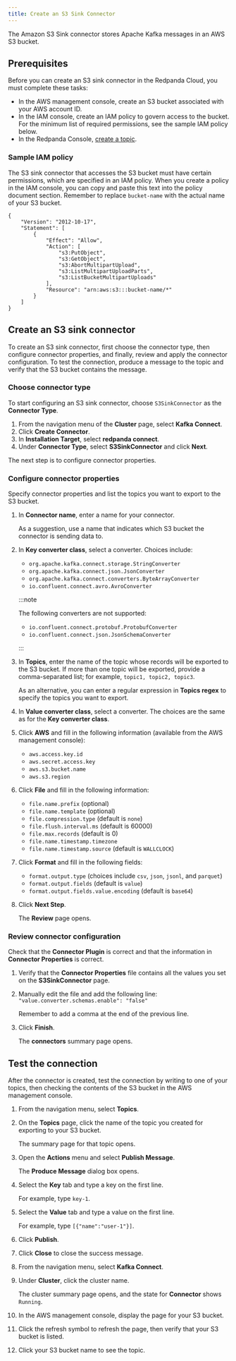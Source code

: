 ```yaml
---
title: Create an S3 Sink Connector
---
```


<head>
    <meta name="title" content="Create an S3 Sink Connector | Redpanda Docs"/>
    <meta name="description" content="Use the Redpanda Cloud UI to create an S3 Sink Connector."/>
</head>

The Amazon S3 Sink connector stores Apache Kafka messages in an AWS S3 bucket.

## Prerequisites

Before you can create an S3 sink connector in the Redpanda Cloud, you must complete these tasks:

* In the AWS management console, create an S3 bucket associated with your AWS account ID.
* In the IAM console, create an IAM policy to govern access to the bucket. For the minimum list of required permissions, see the sample IAM policy below.
* In the Redpanda Console, [create a topic](../../create-topic).

### Sample IAM policy

The S3 sink connector that accesses the S3 bucket must have certain permissions, which are specified in an IAM policy. When you create a policy in the IAM console, you can copy and paste this text into the policy document section. Remember to replace `bucket-name` with the actual name of your S3 bucket.

```
{
    "Version": "2012-10-17",
    "Statement": [
        {
            "Effect": "Allow",
            "Action": [
                "s3:PutObject",
                "s3:GetObject",
                "s3:AbortMultipartUpload",
                "s3:ListMultipartUploadParts",
                "s3:ListBucketMultipartUploads"
            ],
            "Resource": "arn:aws:s3:::bucket-name/*"
        }
    ]
}
```

## Create an S3 sink connector

To create an S3 sink connector, first choose the connector type, then configure connector properties, and finally, review and apply the connector configuration. To test the connection, produce a message to the topic and verify that the S3 bucket contains the message.

### Choose connector type

To start configuring an S3 sink connector, choose `S3SinkConnector` as the **Connector Type**.

1. From the navigation menu of the **Cluster** page, select **Kafka Connect**.
2. Click **Create Connector**.
3. In **Installation Target**, select **redpanda connect**.
4. Under **Connector Type**, select **S3SinkConnector** and click **Next**.

The next step is to configure connector properties.

### Configure connector properties

Specify connector properties and list the topics you want to export to the S3 bucket.

1. In **Connector name**, enter a name for your connector.

    As a suggestion, use a name that indicates which S3 bucket the connector is sending data to.
2. In **Key converter class**, select a converter. Choices include:
    * `org.apache.kafka.connect.storage.StringConverter`
    * `org.apache.kafka.connect.json.JsonConverter`
    * `org.apache.kafka.connect.converters.ByteArrayConverter`
    * `io.confluent.connect.avro.AvroConverter`

    :::note

    The following converters are not supported:
    * `io.confluent.connect.protobuf.ProtobufConverter`
    * `io.confluent.connect.json.JsonSchemaConverter`

    :::

3. In **Topics**, enter the name of the topic whose records will be exported to the S3 bucket. If more than one topic will be exported, provide a comma-separated list; for example, `topic1, topic2, topic3`.

    As an alternative, you can enter a regular expression in **Topics regex** to specify the topics you want to export.
4. In **Value converter class**, select a converter. The choices are the same as for the **Key converter class**.
5. Click **AWS** and fill in the following information (available from the AWS management console):
    * `aws.access.key.id`
    * `aws.secret.access.key`
    * `aws.s3.bucket.name`
    * `aws.s3.region`
6. Click **File** and fill in the following information:
    * `file.name.prefix` (optional)
    * `file.name.template` (optional)
    * `file.compression.type` (default is `none`)
    * `file.flush.interval.ms` (default is 60000)
    * `file.max.records` (default is 0)
    * `file.name.timestamp.timezone`
    * `file.name.timestamp.source` (default is `WALLCLOCK`)
7. Click **Format** and fill in the following fields:
    * `format.output.type` (choices include `csv`, `json`, `jsonl`, and `parquet`)
    * `format.output.fields` (default is `value`)
    * `format.output.fields.value.encoding` (default is `base64`)
8. Click **Next Step**.

    The **Review** page opens.

### Review connector configuration

Check that the **Connector Plugin** is correct and that the information in **Connector Properties** is correct.

1. Verify that the **Connector Properties** file contains all the values you set on the **S3SinkConnector** page.
2. Manually edit the file and add the following line:
    `"value.converter.schemas.enable": "false"`

    Remember to add a comma at the end of the previous line.
3. Click **Finish**.

    The **connectors** summary page opens.

## Test the connection

After the connector is created, test the connection by writing to one of your topics, then checking the contents of the S3 bucket in the AWS management console.

1. From the navigation menu, select **Topics**.
2. On the **Topics** page, click the name of the topic you created for exporting to your S3 bucket.

    The summary page for that topic opens.
3. Open the **Actions** menu and select **Publish Message**.

    The **Produce Message** dialog box opens.
4. Select the **Key** tab and type a key on the first line.

    For example, type `key-1`.
5. Select the **Value** tab and type a value on the first line.

    For example, type `[{"name":"user-1"}]`.
6. Click **Publish**.
7. Click **Close** to close the success message.
8. From the navigation menu, select **Kafka Connect**.
9. Under **Cluster**, click the cluster name.

    The cluster summary page opens, and the state for **Connector** shows `Running`.
10. In the AWS management console, display the page for your S3 bucket.
11. Click the refresh symbol to refresh the page, then verify that your S3 bucket is listed.
12. Click your S3 bucket name to see the topic.